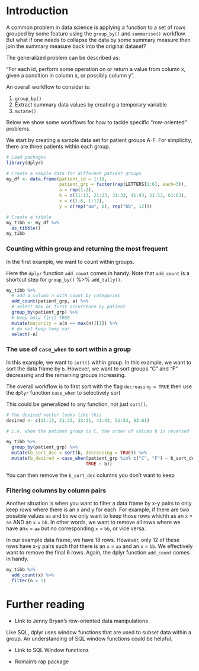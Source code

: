 # Introduction
A common problem in data science is applying a function to a set of rows grouped by some feature using the `group_by()` and `summarise()` workflow. But what if one needs to collapse the data by some summary measure then join the summary measure back into the original dataset?

The generalized problem can be described as:

"For each id, perform some operation on or return a value from column x, given a condition in column x, or possibly column y".

An overall workflow to consider is:

1. `group_by()`
2. Extract summary data values by creating a temporary variable
3. `mutate()`

Below we show some workflows for how to tackle specific "row-oriented" problems. 

We start by creating a sample data set for patient groups A-F. For simplicity, there are three patients within each group.
```r
# Load packages
library(dplyr)

# Create a sample data for different patient groups
my_df <- data.frame(patient_id = 1:18,
                    patient_grp = factor(rep(LETTERS[1:6], each=3)),
                    a = rep(1:2),
                    b = c(11:13, 21:23, 31:33, 41:43, 51:53, 61:63),
                    x = c(1:6, 1:12),
                    y = c(rep("aa", 6), rep("bb", 12)))

# Create a tibble
my_tibb <- my_df %>% 
  as_tibble()
my_tibb
```

### Counting within group and returning the most frequent

In the first example, we want to count within groups.

Here the `dplyr` function `add_count` comes in handy. Note that `add_count` is a shortcut step for `group_by()` %>% `add_tally()`. 


```r

my_tibb %>%
  # add a column n with count by categories
  add_count(patient_grp, a) %>%
  # select max or first occurrence by patient
  group_by(patient_grp) %>%
  # keep only first TRUE
  mutate(majority = a[n == max(n)][1]) %>%
  # do not keep temp var
  select(-n)
```

### The use of `case_when` to sort within a group

In this example, we want to `sort()` within group. In this example, we want to sort the data frame by `b`.  However, we want to sort groups "C" and "F" decreasing and the remaining groups increasing. 

The overall workflow is to first sort with the flag `decreasing = TRUE` then use the `dplyr` function `case_when` to selectively sort

This could be generalized to any function, not just `sort()`.
```r
# The desired vector looks like this
desired <- c(11:13, 21:23, 33:31, 41:43, 51:53, 63:61)

# i.e. when the patient group is C, the order of column b is reversed

my_tibb %>%
  group_by(patient_grp) %>%
  mutate(b_sort_dec = sort(b, decreasing = TRUE)) %>%
  mutate(b_desired = case_when(patient_grp %in% c("C", "F") ~ b_sort_dec,
                              TRUE ~ b))
```

You can then remove the `b_sort_dec` columns you don't want to keep

### Filtering columns by column pairs

Another situation is when you want to filter a data frame by x-y pairs to only keep rows where there is an x and y for each. For example, if there are two possible values `aa` and `bb` we only want to keep those rows whichh as an `x` = `aa` AND an `x` = `bb`. In other words, we want to remove all rows where we have an`x` = `aa` but no corresponding `x` = `bb`, or vice versa.

In our example data frame, we have 18 rows. However, only 12 of these rows have x-y pairs such that there is an `x` = `aa` and an `x` = `bb`. We effectively want to remove the final 6 rows. Again, the dplyr function `add_count` comes in handy.


```r
my_tibb %>%
  add_count(x) %>% 
  filter(n > 1)

```


# Further reading

* Link to Jenny Bryan's row-oriented data manipulations

Like SQL, dplyr uses window functions that are used to subset data within a group. An understanding of SQL window functions could be helpful.

* Link to SQL Window functions

* Romain's rap package


